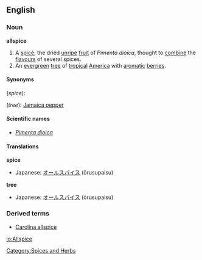 {{wikipedia}}
==English==
===Noun===
'''allspice'''

# A [[spice]]; the dried [[unripe]] [[fruit]] of ''Pimenta dioica'', thought to [[combine]] the [[flavour]]s of several spices.
# An [[evergreen]] [[tree]] of [[tropical]] [[America]] with [[aromatic]] [[berries]].

====Synonyms====
(''spice''): 

(''tree''): [[Jamaica pepper]]

====Scientific names====
*''[[Pimenta dioica]]''

====Translations====
'''spice'''
{{top}}
*Japanese: [[オールスパイス]] (ōrusupaisu)
{{mid}}
{{bottom}}

'''tree'''
{{top}}
*Japanese: [[オールスパイス]] (ōrusupaisu)
{{mid}}
{{bottom}}

===Derived terms===
*[[Carolina allspice]]

[[Category:Spices and Herbs]]
[[io:Allspice]]